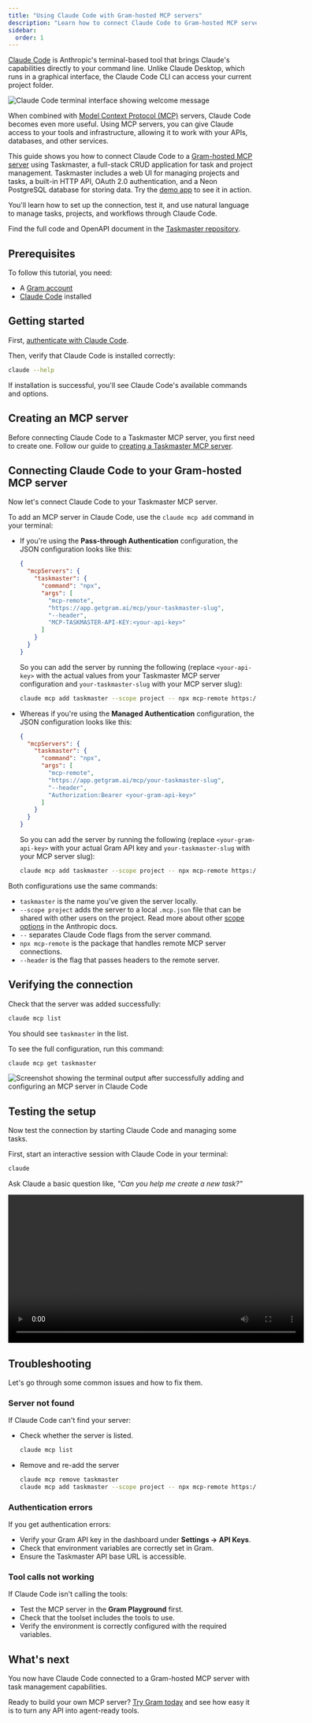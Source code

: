 ```yaml
---
title: "Using Claude Code with Gram-hosted MCP servers"
description: "Learn how to connect Claude Code to Gram-hosted MCP servers, giving Claude access to your APIs and tools directly from the terminal."
sidebar:
  order: 1
---
```


[Claude Code](https://docs.anthropic.com/en/docs/claude-code) is Anthropic's terminal-based tool that brings Claude's capabilities directly to your command line. Unlike Claude Desktop, which runs in a graphical interface, the Claude Code CLI can access your current project folder.

![Claude Code terminal interface showing welcome message](/img/guides/claude-code/claude-code-intro.png)

When combined with [Model Context Protocol (MCP)](https://modelcontextprotocol.io/) servers, Claude Code becomes even more useful. Using MCP servers, you can give Claude access to your tools and infrastructure, allowing it to work with your APIs, databases, and other services.

This guide shows you how to connect Claude Code to a [Gram-hosted MCP server](/blog/the-easiest-way-to-host-mcp-servers) using Taskmaster, a full-stack CRUD application for task and project management. Taskmaster includes a web UI for managing projects and tasks, a built-in HTTP API, OAuth 2.0 authentication, and a Neon PostgreSQL database for storing data. Try the [demo app](https://taskmaster-speakeasyapi.vercel.app/) to see it in action.

You'll learn how to set up the connection, test it, and use natural language to manage tasks, projects, and workflows through Claude Code.

Find the full code and OpenAPI document in the [Taskmaster repository](https://github.com/speakeasy-api/taskmaster).

## Prerequisites

To follow this tutorial, you need:

- A [Gram account](https://app.getgram.ai)
- [Claude Code](https://docs.anthropic.com/en/docs/claude-code) installed

## Getting started

First, [authenticate with Claude Code](https://docs.anthropic.com/en/docs/claude-code/setup).

Then, verify that Claude Code is installed correctly:

```bash
claude --help
```

If installation is successful, you'll see Claude Code's available commands and options.

## Creating an MCP server

Before connecting Claude Code to a Taskmaster MCP server, you first need to create one. Follow our guide to [creating a Taskmaster MCP server](/build-mcp/creating-taskmaster-mcp-server).

## Connecting Claude Code to your Gram-hosted MCP server

Now let's connect Claude Code to your Taskmaster MCP server.

To add an MCP server in Claude Code, use the `claude mcp add` command in your terminal:

- If you're using the **Pass-through Authentication** configuration, the JSON configuration looks like this:

    ```json
    {
      "mcpServers": {
        "taskmaster": {
          "command": "npx",
          "args": [
            "mcp-remote",
            "https://app.getgram.ai/mcp/your-taskmaster-slug",
            "--header",
            "MCP-TASKMASTER-API-KEY:<your-api-key>"
          ]
        }
      }
    }
    ```

    So you can add the server by running the following (replace `<your-api-key>` with the actual values from your Taskmaster MCP server configuration and `your-taskmaster-slug` with your MCP server slug):

    ```bash
    claude mcp add taskmaster --scope project -- npx mcp-remote https://app.getgram.ai/mcp/your-taskmaster-slug --header "MCP-TASKMASTER-API-KEY:<your-api-key>"
    ```

- Whereas if you're using the **Managed Authentication** configuration, the JSON configuration looks like this:

    ```json
    {
      "mcpServers": {
        "taskmaster": {
          "command": "npx",
          "args": [
            "mcp-remote",
            "https://app.getgram.ai/mcp/your-taskmaster-slug",
            "--header",
            "Authorization:Bearer <your-gram-api-key>"
          ]
        }
      }
    }
    ```

    So you can add the server by running the following (replace `<your-gram-api-key>` with your actual Gram API key and `your-taskmaster-slug` with your MCP server slug):

    ```bash
    claude mcp add taskmaster --scope project -- npx mcp-remote https://app.getgram.ai/mcp/your-taskmaster-slug --header "Authorization: Bearer <your-gram-api-key>"
   ```

Both configurations use the same commands:

- `taskmaster` is the name you've given the server locally.
- `--scope project` adds the server to a local `.mcp.json` file that can be shared with other users on the project. Read more about other [scope options](https://docs.anthropic.com/en/docs/claude-code/mcp#mcp-installation-scopes) in the Anthropic docs.
- `--` separates Claude Code flags from the server command.
- `npx mcp-remote` is the package that handles remote MCP server connections.
- `--header` is the flag that passes headers to the remote server.

## Verifying the connection

Check that the server was added successfully:

```bash
claude mcp list
```

You should see `taskmaster` in the list.

To see the full configuration, run this command:

```bash
claude mcp get taskmaster
```

![Screenshot showing the terminal output after successfully adding and configuring an MCP server in Claude Code](/img/guides/claude-code/claude-code-mcp-install.png)

## Testing the setup

Now test the connection by starting Claude Code and managing some tasks.

First, start an interactive session with Claude Code in your terminal:

```bash
claude
```

Ask Claude a basic question like, *"Can you help me create a new task?"*

<video width="600" controls>
  <source src="/videos/claude-code-showcase.mp4" type="video/mp4" />
    Your browser does not support the video tag.
</video>


## Troubleshooting

Let's go through some common issues and how to fix them.

### Server not found

If Claude Code can't find your server:

- Check whether the server is listed.

    ```bash
    claude mcp list
    ```

- Remove and re-add the server

    ```bash
    claude mcp remove taskmaster
    claude mcp add taskmaster --scope project -- npx mcp-remote https://app.getgram.ai/mcp/your-taskmaster-slug --header "Authorization:Bearer <your-gram-api-key>"
    ```

### Authentication errors

If you get authentication errors:

- Verify your Gram API key in the dashboard under **Settings -> API Keys**.
- Check that environment variables are correctly set in Gram.
- Ensure the Taskmaster API base URL is accessible.

### Tool calls not working

If Claude Code isn't calling the tools:

- Test the MCP server in the **Gram Playground** first.
- Check that the toolset includes the tools to use.
- Verify the environment is correctly configured with the required variables.

## What's next

You now have Claude Code connected to a Gram-hosted MCP server with task management capabilities.

Ready to build your own MCP server? [Try Gram today](https://getgram.ai) and see how easy it is to turn any API into agent-ready tools.

